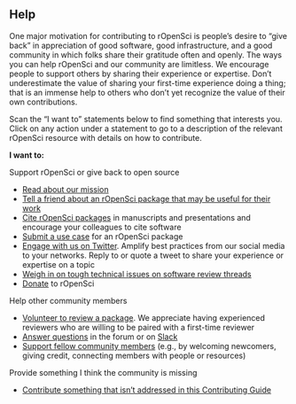 ## Help {#help}

One major motivation for contributing to rOpenSci is people’s desire to “give back” in appreciation of good software, good infrastructure, and a good community in which folks share their gratitude often and openly. The ways you can help rOpenSci and our community are limitless. We encourage people to support others by sharing their experience or expertise. Don’t underestimate the value of sharing your first-time experience doing a thing; that is an immense help to others who don’t yet recognize the value of their own contributions.

Scan the “I want to” statements below to find something that interests you. Click on any action under a statement to go to a description of the relevant rOpenSci resource with details on how to contribute.

**I want to:**

Support rOpenSci or give back to open source

*   [Read about our mission](#mission)
*   [Tell a friend about an rOpenSci package that may be useful for their work](#packages)
*   [Cite rOpenSci packages](#packages) in manuscripts and presentations and encourage your colleagues to cite software
*   [Submit a use case](#usecases) for an rOpenSci package
*   [Engage with us on Twitter](#channels). Amplify best practices from our social media to your networks. Reply to or quote a tweet to share your experience or expertise on a topic
*   [Weigh in on tough technical issues on software review threads](#devguide)
*   [Donate](https://ropensci.org/donate/) to rOpenSci


Help other community members

*   [Volunteer to review a package](#devguide). We appreciate having experienced reviewers who are willing to be paired with a first-time reviewer
*   [Answer questions](#channels) in the forum or on [Slack](#channels-slack)
*   [Support fellow community members](#channels) (e.g., by welcoming newcomers, giving credit, connecting members with people or resources)


Provide something I think the community is missing 

*   [Contribute something that isn’t addressed in this Contributing Guide](#contributing)
